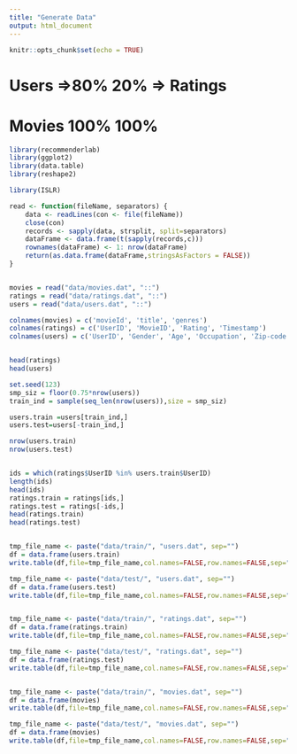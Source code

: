 ```yaml
---
title: "Generate Data"
output: html_document
---
```


```r
knitr::opts_chunk$set(echo = TRUE)
```



# Users   =>80%   20% => Ratings 
# Movies   100%  100%
```r
library(recommenderlab)
library(ggplot2)
library(data.table)
library(reshape2)

library(ISLR)
```

```r
read <- function(fileName, separators) {
    data <- readLines(con <- file(fileName))
    close(con)
    records <- sapply(data, strsplit, split=separators)
    dataFrame <- data.frame(t(sapply(records,c)))
    rownames(dataFrame) <- 1: nrow(dataFrame)
    return(as.data.frame(dataFrame,stringsAsFactors = FALSE))
}


movies = read("data/movies.dat", "::")
ratings = read("data/ratings.dat", "::")
users = read("data/users.dat", "::")

colnames(movies) = c('movieId', 'title', 'genres')
colnames(ratings) = c('UserID', 'MovieID', 'Rating', 'Timestamp')
colnames(users) = c('UserID', 'Gender', 'Age', 'Occupation', 'Zip-code')


head(ratings)
head(users)
```


```r
set.seed(123)
smp_siz = floor(0.75*nrow(users))
train_ind = sample(seq_len(nrow(users)),size = smp_siz)

users.train =users[train_ind,]
users.test=users[-train_ind,]

nrow(users.train)
nrow(users.test)


ids = which(ratings$UserID %in% users.train$UserID)
length(ids)
head(ids)
ratings.train = ratings[ids,]
ratings.test = ratings[-ids,]
head(ratings.train)
head(ratings.test)


tmp_file_name <- paste("data/train/", "users.dat", sep="")
df = data.frame(users.train)
write.table(df,file=tmp_file_name,col.names=FALSE,row.names=FALSE,sep="::",quote=FALSE)

tmp_file_name <- paste("data/test/", "users.dat", sep="")
df = data.frame(users.test)
write.table(df,file=tmp_file_name,col.names=FALSE,row.names=FALSE,sep="::",quote=FALSE)


tmp_file_name <- paste("data/train/", "ratings.dat", sep="")
df = data.frame(ratings.train)
write.table(df,file=tmp_file_name,col.names=FALSE,row.names=FALSE,sep="::",quote=FALSE)

tmp_file_name <- paste("data/test/", "ratings.dat", sep="")
df = data.frame(ratings.test)
write.table(df,file=tmp_file_name,col.names=FALSE,row.names=FALSE,sep="::",quote=FALSE)


tmp_file_name <- paste("data/train/", "movies.dat", sep="")
df = data.frame(movies)
write.table(df,file=tmp_file_name,col.names=FALSE,row.names=FALSE,sep="::",quote=FALSE)

tmp_file_name <- paste("data/test/", "movies.dat", sep="")
df = data.frame(movies)
write.table(df,file=tmp_file_name,col.names=FALSE,row.names=FALSE,sep="::",quote=FALSE)



```